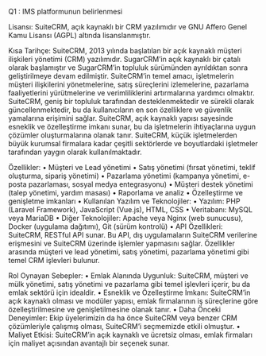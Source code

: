 Q1 : IMS platformunun belirlenmesi

Lisansı:
SuiteCRM, açık kaynaklı bir CRM yazılımıdır ve GNU Affero Genel Kamu Lisansı (AGPL) altında lisanslanmıştır.

Kısa Tarihçe: 
SuiteCRM, 2013 yılında başlatılan bir açık kaynaklı müşteri ilişkileri yönetimi (CRM) yazılımıdır. SugarCRM'in açık kaynaklı bir çatalı olarak başlamıştır ve SugarCRM'in topluluk sürümünden ayrıldıktan sonra geliştirilmeye devam edilmiştir. SuiteCRM'in temel amacı, işletmelerin müşteri ilişkilerini yönetmelerine, satış süreçlerini izlemelerine, pazarlama faaliyetlerini yürütmelerine ve verimliliklerini artırmalarına yardımcı olmaktır. SuiteCRM, geniş bir topluluk tarafından desteklenmektedir ve sürekli olarak güncellenmektedir, bu da kullanıcıların en son özelliklere ve güvenlik yamalarına erişimini sağlar. SuiteCRM, açık kaynaklı yapısı sayesinde esneklik ve özelleştirme imkanı sunar, bu da işletmelerin ihtiyaçlarına uygun çözümler oluşturmalarına olanak tanır. SuiteCRM, küçük işletmelerden büyük kurumsal firmalara kadar çeşitli sektörlerde ve boyutlardaki işletmeler tarafından yaygın olarak kullanılmaktadır.

Özellikler:
•	Müşteri ve Lead yönetimi
•	Satış yönetimi (fırsat yönetimi, teklif oluşturma, sipariş yönetimi)
•	Pazarlama yönetimi (kampanya yönetimi, e-posta pazarlaması, sosyal medya entegrasyonu)
•	Müşteri destek yönetimi (talep yönetimi, yardım masası)
•	Raporlama ve analiz
•	Özelleştirme ve genişletme imkanları
•	Kullanılan Yazılım ve Teknolojiler:
•	Yazılım: PHP (Laravel Framework), JavaScript (Vue.js), HTML, CSS
•	Veritabanı: MySQL veya MariaDB
•	Diğer Teknolojiler: Apache veya Nginx (web sunucusu), Docker (uygulama dağıtımı), Git (sürüm kontrolü)
•	API Özellikleri: SuiteCRM, RESTful API sunar. Bu API, dış uygulamaların SuiteCRM verilerine erişmesini ve SuiteCRM üzerinde işlemler yapmasını sağlar. Özellikler arasında müşteri ve lead yönetimi, satış yönetimi, pazarlama yönetimi gibi temel CRM işlevleri bulunur.

Rol Oynayan Sebepler:
•	Emlak Alanında Uygunluk: SuiteCRM, müşteri ve mülk yönetimi, satış yönetimi ve pazarlama gibi temel işlevleri içerir, bu da emlak sektörü için idealdir.
•	Esneklik ve Özelleştirme İmkanı: SuiteCRM'in açık kaynaklı olması ve modüler yapısı, emlak firmalarının iş süreçlerine göre özelleştirilmesine ve genişletilmesine olanak tanır.
•	Daha Önceki Deneyimler: Ekip üyelerimizin da ha önce SuiteCRM veya benzer CRM çözümleriyle çalışmış olması, SuiteCRM'i seçmemizde etkili olmuştur.
•	Maliyet Etkisi: SuiteCRM'in açık kaynaklı ve ücretsiz olması, emlak firmaları için maliyet açısından avantajlı bir seçenek sunar.

